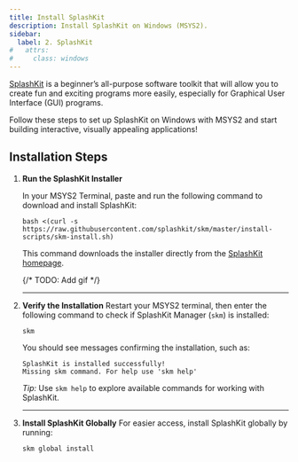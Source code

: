 ```yaml
---
title: Install SplashKit
description: Install SplashKit on Windows (MSYS2).
sidebar:
  label: 2. SplashKit
#   attrs:
#     class: windows
---
```



[SplashKit](https://splashkit.io) is a beginner’s all-purpose software toolkit that will allow you to create fun and exciting programs more easily, especially for Graphical User Interface (GUI) programs.

Follow these steps to set up SplashKit on Windows with MSYS2 and start building interactive, visually appealing applications!

## Installation Steps

<Steps>

1. **Run the SplashKit Installer**

   In your MSYS2 Terminal, paste and run the following command to download and install SplashKit:

    ```shell
    bash <(curl -s https://raw.githubusercontent.com/splashkit/skm/master/install-scripts/skm-install.sh)
    ```

    This command downloads the installer directly from the [SplashKit homepage](https://splashkit.io).

    {/* TODO: Add gif */}

    ---

2. **Verify the Installation**
   Restart your MSYS2 terminal, then enter the following command to check if SplashKit Manager (`skm`) is installed:

    ```shell
    skm
    ```

    You should see messages confirming the installation, such as:

    ```shell
    SplashKit is installed successfully!
    Missing skm command. For help use 'skm help'
    ```

    *Tip:* Use `skm help` to explore available commands for working with SplashKit.

    ---

3. **Install SplashKit Globally**
   For easier access, install SplashKit globally by running:

    ```shell
    skm global install
    ```

</Steps>
